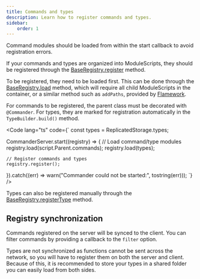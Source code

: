 ```yaml
---
title: Commands and types
description: Learn how to register commands and types.
sidebar:
    order: 1
---
```



<Aside>
Command modules should be loaded from within the start callback to avoid registration errors.
</Aside>

If your commands and types are organized into ModuleScripts, they should be registered
through the [BaseRegistry.register](/reference/registry#register) method.

To be registered, they need to be loaded first. This can be done through the
[BaseRegistry.load](/reference/registry#loadcontainer) method,
which will require all child ModuleScripts in the container, or a similar method
such as `addPaths`,
provided by [Flamework](https://flamework.fireboltofdeath.dev/).

For commands to be registered, the parent class must be decorated with `@Commander`.
For types, they are marked for registration automatically in the
`TypeBuilder.build()` method.

<Code lang="ts" code={`
const types = ReplicatedStorage.types;

CommanderServer.start((registry) => {
    // Load command/type modules
    registry.load(script.Parent.commands);
    registry.load(types);

    // Register commands and types
    registry.register();
}).catch((err) => warn("Commander could not be started:", tostring(err)));
`} />

Types can also be registered manually through the
[BaseRegistry.registerType](/reference/registry#registertypetypes) method.

## Registry synchronization

Commands registered on the server will be synced to the client. You can filter
commands by providing a callback to the `filter` option.

Types are not synchronized as functions cannot be sent across the network, so you will
have to register them on both the server and client. Because of this, it is recommended
to store your types in a shared folder you can easily load from both sides.